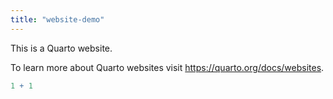 ```yaml
---
title: "website-demo"
---
```


This is a Quarto website.

To learn more about Quarto websites visit <https://quarto.org/docs/websites>.

```r
1 + 1
```

```r


```

```r

```

```r


```
